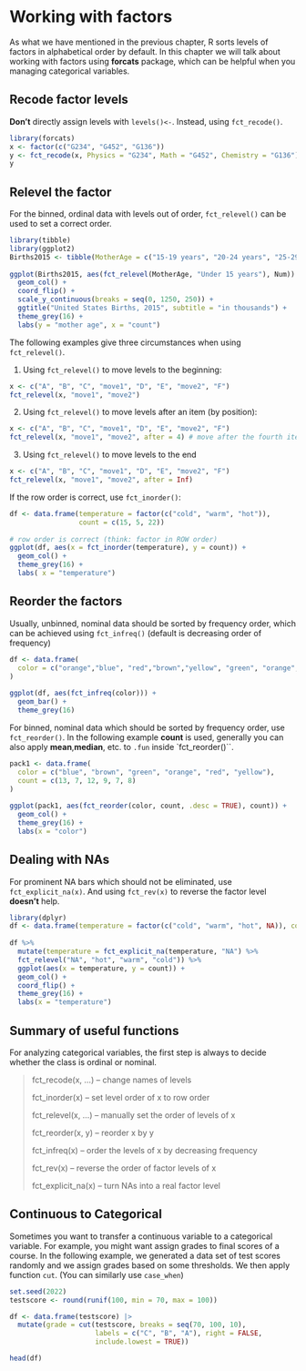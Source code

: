 # Working with factors

As what we have mentioned in the previous chapter, R sorts levels of factors in alphabetical order by default. In this chapter we will talk about working with factors using **forcats** package, which can be helpful when you managing categorical variables.

## Recode factor levels

**Don't** directly assign levels with ``levels()<-``. Instead, using ``fct_recode()``.

```r
library(forcats)
x <- factor(c("G234", "G452", "G136"))  
y <- fct_recode(x, Physics = "G234", Math = "G452", Chemistry = "G136")  
y
```

## Relevel the factor

For the binned, ordinal data with levels out of order, ``fct_relevel()`` can be used to set a correct order. 

```r
library(tibble)
library(ggplot2)
Births2015 <- tibble(MotherAge = c("15-19 years", "20-24 years", "25-29 years", "30-34 years", "35-39 years",  "40-44 years", "45-49 years", "50 years and over", "Under 15 years"), Num = c(229.715, 850.509, 1152.311, 1094.693, 527.996, 111.848, 8.171, .754, 2.5)) 
 
ggplot(Births2015, aes(fct_relevel(MotherAge, "Under 15 years"), Num)) +
  geom_col() +
  coord_flip() +
  scale_y_continuous(breaks = seq(0, 1250, 250)) +
  ggtitle("United States Births, 2015", subtitle = "in thousands") +
  theme_grey(16) +
  labs(y = "mother age", x = "count")
```


The following examples give three circumstances when using ``fct_relevel()``.

1. Using ``fct_relevel()`` to move levels to the beginning:

```r
x <- c("A", "B", "C", "move1", "D", "E", "move2", "F")  
fct_relevel(x, "move1", "move2")
```

2. Using ``fct_relevel()`` to move levels after an item (by position):

```r
x <- c("A", "B", "C", "move1", "D", "E", "move2", "F")  
fct_relevel(x, "move1", "move2", after = 4) # move after the fourth item
```

3. Using ``fct_relevel()`` to move levels to the end

```r
x <- c("A", "B", "C", "move1", "D", "E", "move2", "F")  
fct_relevel(x, "move1", "move2", after = Inf)
```

If the row order is correct, use ``fct_inorder()``:

```r
df <- data.frame(temperature = factor(c("cold", "warm", "hot")),  
                 count = c(15, 5, 22)) 
 
# row order is correct (think: factor in ROW order) 
ggplot(df, aes(x = fct_inorder(temperature), y = count)) +  
  geom_col() +
  theme_grey(16) +
  labs( x = "temperature")
```


## Reorder the factors 

Usually, unbinned, nominal data should be sorted by frequency order, which can be achieved using ``fct_infreq()`` (default is decreasing order of frequency)

```r
df <- data.frame(  
  color = c("orange","blue", "red","brown","yellow", "green", "orange", "red", "yellow","blue","blue","red","orange","blue","red","orange","orange")
)  
 
ggplot(df, aes(fct_infreq(color))) +   
  geom_bar() +  
  theme_grey(16)
```



For binned, nominal data which should be sorted by frequency order, use ``fct_reorder()``. In the following example **count** is used, generally you can also apply **mean**,**median**, etc. to ``.fun`` inside `fct_reorder()``.

```r
pack1 <- data.frame(  
  color = c("blue", "brown", "green", "orange", "red", "yellow"),  
  count = c(13, 7, 12, 9, 7, 8)  
)  
 
ggplot(pack1, aes(fct_reorder(color, count, .desc = TRUE), count)) +   
  geom_col() +  
  theme_grey(16) +
  labs(x = "color")
```

## Dealing with NAs

For prominent NA bars which should not be eliminated, use ``fct_explicit_na(x)``. And using ``fct_rev(x)`` to reverse the factor level **doesn't** help.

```r
library(dplyr)
df <- data.frame(temperature = factor(c("cold", "warm", "hot", NA)), count = c(15, 5, 22, 12))
 
df %>%   
  mutate(temperature = fct_explicit_na(temperature, "NA") %>% 
  fct_relevel("NA", "hot", "warm", "cold")) %>%
  ggplot(aes(x = temperature, y = count)) +
  geom_col() +
  coord_flip() +
  theme_grey(16) +
  labs(x = "temperature")
```

## Summary of useful functions

For analyzing categorical variables, the first step is always to decide whether the class is ordinal or nominal.

>fct_recode(x, ...) – change names of levels
>
>fct_inorder(x) – set level order of x to row order
>
>fct_relevel(x, ...) – manually set the order of levels of x
>
>fct_reorder(x, y) – reorder x by y
>
>fct_infreq(x) – order the levels of x by decreasing frequency
>
>fct_rev(x) – reverse the order of factor levels of x
>
>fct_explicit_na(x) – turn NAs into a real factor level
>

## Continuous to Categorical

Sometimes you want to transfer a continuous variable to a categorical variable. For example, you might want assign grades to final scores of a course. In the following example, we generated a data set of test scores randomly and we assign grades based on some thresholds. We then apply function `cut`. (You can similarly use `case_when`)

```r
set.seed(2022)
testscore <- round(runif(100, min = 70, max = 100))

df <- data.frame(testscore) |> 
  mutate(grade = cut(testscore, breaks = seq(70, 100, 10), 
                     labels = c("C", "B", "A"), right = FALSE,
                     include.lowest = TRUE))

head(df)
```
